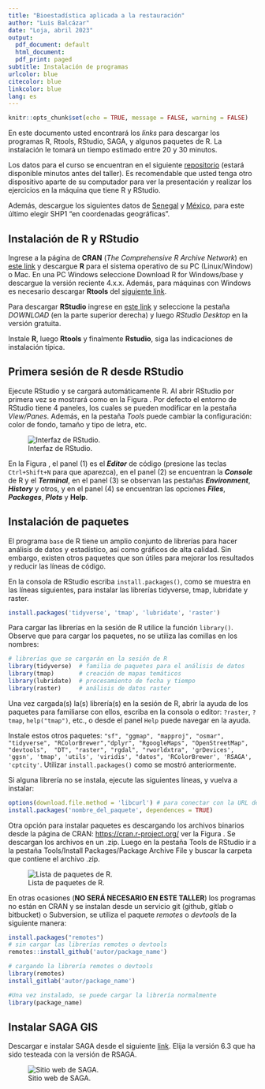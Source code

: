 ```yaml
---
title: "Bioestadística aplicada a la restauración"
author: "Luis Balcázar"
date: "Loja, abril 2023"
output:
  pdf_document: default
  html_document:
  pdf_print: paged
subtitle: Instalación de programas
urlcolor: blue
citecolor: blue
linkcolor: blue
lang: es
---
```



```r
knitr::opts_chunk$set(echo = TRUE, message = FALSE, warning = FALSE)
```

En este documento usted encontrará los *links* para descargar los programas R, Rtools, RStudio, SAGA, y algunos paquetes de R. La instalación le tomará un tiempo estimado entre 20 y 30 minutos. 

Los datos para el curso se encuentran en el siguiente  [repositorio](https://github.com/lebalcazar/R_IITCA.git) (estará disponible minutos antes del taller). Es recomendable que usted tenga otro dispositivo aparte de su computador para ver la presentación y realizar los ejercicios en la máquina que tiene R y RStudio. 

Además, descargue los siguientes datos de [Senegal](https://www.dropbox.com/s/tkkqyz2kaqoh4cj/DEM_Senegal.7z?dl=0) y   [México](http://www.conabio.gob.mx/informacion/metadata/gis/dipoest00gw.xml?_xsl=/db/metadata/xsl/fgdc_html.xsl&_indent=no), para este último elegir SHP1 "en coordenadas geográficas".



## Instalación de R y RStudio

Ingrese a la página de **CRAN** (*The Comprehensive $R$ Archive Network*) en [este link](https://cran.r-project.org/)  y descargue **R** para el sistema operativo de su PC (Linux/Window) o Mac. En una PC Windows seleccione Download R for Windows/base y descargue la versión reciente 4.x.x. Además, para máquinas con Windows es necesario descargar **Rtools** del [siguiente link](https://cran.r-project.org/bin/windows/Rtools/). 


Para descargar **RStudio** ingrese  en [este link](https://rstudio.com/products/rstudio/) y seleccione la pestaña _DOWNLOAD_ (en la parte superior derecha) y luego _RStudio Desktop_  en la versión gratuita. 

Instale **R**, luego **Rtools** y finalmente **Rstudio**, siga las indicaciones de instalación típica.

## Primera sesión de R desde RStudio

Ejecute RStudio y se cargará automáticamente R. Al abrir RStudio por primera vez se mostrará como en la Figura \ref{fig1}. Por defecto el entorno de RStudio tiene 4 paneles, los cuales se pueden modificar en la pestaña _View/Panes_. Además, en la pestaña _Tools_ puede cambiar la configuración: color de fondo, tamaño y tipo de letra, etc. 


![Interfaz de RStudio.\label{fig1}](rstudio.png)

En la Figura \ref{fig1}, el panel (1) es el *__Editor__* de código (presione las teclas `Ctrl+Shift+N` para que aparezca), en el panel (2) se encuentran la __*Console*__ de R y el *__Terminal__*, en el panel (3) se observan las pestañas *__Environment__*, *__History__* y otros, y en el panel (4) se encuentran las opciones **_Files_**, *__Packages__*, _**Plots**_ y __Help__.


## Instalación de paquetes

El programa `base` de R tiene un amplio conjunto de librerías para hacer análisis de datos y estadístico, así como gráficos de alta calidad. Sin embargo, existen otros paquetes que son útiles para mejorar los resultados y reducir las líneas de código.

En la consola de RStudio escriba `install.packages()`, como se muestra en las líneas siguientes, para instalar las librerías tidyverse, tmap, lubridate y raster. 

```r
install.packages('tidyverse', 'tmap', 'lubridate', 'raster')
```

Para cargar las librerías en la sesión de R utilice la función `library()`. Observe que para cargar los paquetes, no se utiliza las comillas en los nombres: 

```r
# librerías que se cargarán en la sesión de R
library(tidyverse)  # familia de paquetes para el análisis de datos
library(tmap)       # creación de mapas temáticos
library(lubridate)  # procesamiento de fecha y tiempo
library(raster)     # análisis de datos raster
```

Una vez cargada(s) la(s) librería(s) en la sesión de R, abrir la ayuda de los paquetes para familiarse con ellos, escriba en la consola o editor: `?raster`, `?tmap`, `help("tmap")`, etc., o desde el panel `Help` puede navegar en la ayuda. 

Instale estos otros paquetes: `"sf", "ggmap", "mapproj", "osmar", "tidyverse", "RColorBrewer","dplyr", "RgoogleMaps", "OpenStreetMap", "devtools",  "DT", "raster", "rgdal", "rworldxtra", 'grDevices', 'ggsn', 'tmap', 'utils', 'viridis', "datos", 'RColorBrewer', 'RSAGA', 'cptcity'`. Utilizar `install.packages()` como se mostró anteriormente.

Si alguna librería no se instala, ejecute las siguientes líneas, y vuelva a instalar:

```r
options(download.file.method = 'libcurl') # para conectar con la URL del paquete 
install.packages('nombre_del_paquete', dependences = TRUE)
```

Otra opción para instalar paquetes es descargando los archivos binarios desde la página de CRAN: <https://cran.r-project.org/> ver la Figura \ref{fig2}. Se descargan los archivos en un .zip. Luego en la pestaña Tools de RStudio ir a la pestaña Tools/Install Packages/Package Archive File y buscar la carpeta que contiene el archivo .zip. 

![Lista de paquetes de R.\label{fig2}](lista_paquetes.png)

En otras ocasiones (**NO SERÁ NECESARIO EN ESTE TALLER**) los programas no están en CRAN y se instalan desde un servicio git (github, gitlab o bitbucket) o Subversion, se utiliza el paquete *remotes* o *devtools* de la siguiente manera:

```r
install.packages("remotes")
# sin cargar las librerías remotes o devtools
remotes::install_github('autor/package_name')

# cargando la librería remotes o devtools
library(remotes)
install_gitlab('autor/package_name')

#Una vez instalado, se puede cargar la librería normalmente
library(package_name)
```

## Instalar SAGA GIS

Descargar e instalar SAGA desde el siguiente [link](https://sourceforge.net/projects/saga-gis/files/). Elija la versión 6.3 que ha sido testeada con la versión de RSAGA.

![Sitio web de SAGA.](saga.png)



